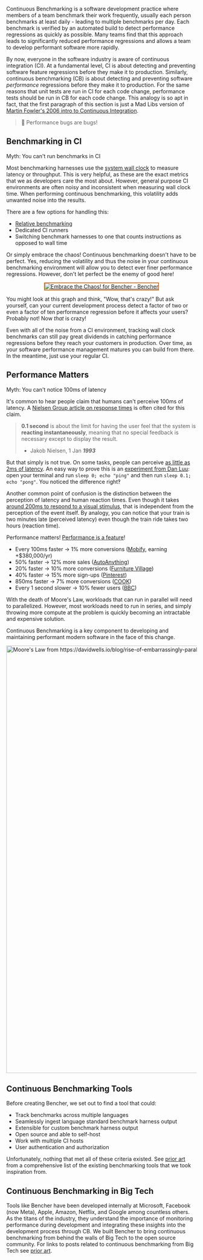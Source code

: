 Continuous Benchmarking is a software development practice where members of a team benchmark their work frequently,
usually each person benchmarks at least daily - leading to multiple benchmarks per day.
Each benchmark is verified by an automated build to detect performance regressions as quickly as possible.
Many teams find that this approach leads to significantly reduced performance regressions
and allows a team to develop performant software more rapidly.

By now, everyone in the software industry is aware of continuous integration (CI).
At a fundamental level, CI is about detecting and preventing software feature regressions before they make it to production.
Similarly, continuous benchmarking (CB) is about detecting and preventing software _performance_ regressions before they make it to production.
For the same reasons that unit tests are run in CI for each code change,
performance tests should be run in CB for each code change.
This analogy is so apt in fact, that the first paragraph of this section is just a Mad Libs version of [Martin Fowler's 2006 intro to Continuous Integration](https://martinfowler.com/articles/continuousIntegration.html).

> 🐰 Performance bugs are bugs!

## Benchmarking in CI

Myth: You can't run benchmarks in CI

Most benchmarking harnesses use the [system wall clock](https://en.wikipedia.org/wiki/Elapsed_real_time) to measure latency or throughput.
This is very helpful, as these are the exact metrics that we as developers care the most about.
However, general purpose CI environments are often noisy and inconsistent when measuring wall clock time.
When performing continuous benchmarking, this volatility adds unwanted noise into the results.

There are a few options for handling this:
- [Relative benchmarking](/docs/how-to/track-benchmarks/)
- Dedicated CI runners
- Switching benchmark harnesses to one that counts instructions as opposed to wall time

Or simply embrace the chaos! Continuous benchmarking doesn't have to be perfect.
Yes, reducing the volatility and thus the noise in your continuous benchmarking environment will allow you to detect ever finer performance regressions.
However, don't let perfect be the enemy of good here!

<div style="text-align: center;">
<a href="https://bencher.dev/perf/bencher?key=true&measures=4358146b-b647-4869-9d24-bd22bb0c49b5&branches=619d15ed-0fbd-4ccb-86cb-fddf3124da29&tab=benchmarks&testbeds=0d991aac-b241-493a-8b0f-8d41419455d2&benchmarks=1db23e93-f909-40aa-bf42-838cc7ae05f5"><img style="border: 0.2em solid #ed6704;" src="https://api.bencher.dev/v0/projects/bencher/perf/img?branches=619d15ed-0fbd-4ccb-86cb-fddf3124da29&testbeds=0d991aac-b241-493a-8b0f-8d41419455d2&benchmarks=1db23e93-f909-40aa-bf42-838cc7ae05f5&measures=4358146b-b647-4869-9d24-bd22bb0c49b5&title=Embrace+the+Chaos%21" title="Embrace the Chaos!" alt="Embrace the Chaos! for Bencher - Bencher" /></a>
</div>

You might look at this graph and think, "Wow, that's crazy!" But ask yourself, can your current development process detect a factor of two or even a factor of ten performance regression before it affects your users? Probably not! Now _that_ is crazy!

Even with all of the noise from a CI environment, tracking wall clock benchmarks can still pay great dividends in catching performance regressions before they reach your customers in production.
Over time, as your software performance management matures you can build from there.
In the meantime, just use your regular CI.

## Performance Matters

Myth: You can't notice 100ms of latency

It's common to hear people claim that humans can't perceive 100ms of latency.
A [Nielsen Group article on response times](https://www.nngroup.com/articles/response-times-3-important-limits/) is often cited for this claim.

> **0.1 second** is about the limit for having the user feel that the system is **reacting instantaneously**, meaning that no special feedback is necessary except to display the result.
>
> - Jakob Nielsen, 1 Jan __*1993*__

But that simply is not true.
On some tasks, people can perceive [as little as 2ms of latency](https://pdfs.semanticscholar.org/386a/15fd85c162b8e4ebb6023acdce9df2bd43ee.pdf).
An easy way to prove this is an [experiment from Dan Luu](https://danluu.com/input-lag/#appendix-why-measure-latency): open your terminal and run `sleep 0; echo "ping"` and then run `sleep 0.1; echo "pong"`. You noticed the difference right‽

Another common point of confusion is the distinction between the perception of latency and human reaction times. Even though it takes [around 200ms to respond to a visual stimulus](https://humanbenchmark.com/tests/reactiontime), that is independent from the perception of the event itself. By analogy, you can notice that your train is two minutes late (perceived latency) even though the train ride takes two hours (reaction time).

Performance matters! [Performance is a feature](https://blog.codinghorror.com/performance-is-a-feature)!

- Every 100ms faster → 1% more conversions ([Mobify](https://web.dev/why-speed-matters/), earning +$380,000/yr)
- 50% faster → 12% more sales ([AutoAnything](https://www.digitalcommerce360.com/2010/08/19/web-accelerator-revs-conversion-and-sales-autoanything/))
- 20% faster → 10% more conversions ([Furniture Village](https://www.thinkwithgoogle.com/intl/en-gb/marketing-strategies/app-and-mobile/furniture-village-and-greenlight-slash-page-load-times-boosting-user-experience/))
- 40% faster → 15% more sign-ups ([Pinterest](https://medium.com/pinterest-engineering/driving-user-growth-with-performance-improvements-cfc50dafadd7))
- 850ms faster → 7% more conversions ([COOK](https://web.dev/why-speed-matters/))
- Every 1 second slower → 10% fewer users ([BBC](https://www.creativebloq.com/features/how-the-bbc-builds-websites-that-scale))

With the death of Moore's Law, workloads that can run in parallel will need to parallelized.
However, most workloads need to run in series,
and simply throwing more compute at the problem is quickly becoming an intractable and expensive solution.

Continuous Benchmarking is a key component to developing and maintaining
performant modern software in the face of this change.

<div class="content has-text-centered">
<img
    src="https://s3.amazonaws.com/public.bencher.dev/docs/moores_law.jpg"
    width="2124"
    height="1128"
    alt="Moore's Law from https://davidwells.io/blog/rise-of-embarrassingly-parallel-serverless-compute"
/>
</div>

## Continuous Benchmarking Tools

Before creating Bencher, we set out to find a tool that could:

- Track benchmarks across multiple languages
- Seamlessly ingest language standard benchmark harness output
- Extensible for custom benchmark harness output
- Open source and able to self-host
- Work with multiple CI hosts
- User authentication and authorization

Unfortunately, nothing that met all of these criteria existed.
See [prior art](/docs/reference/prior-art/) from a comprehensive list of the existing benchmarking tools that we took inspiration from.

## Continuous Benchmarking in Big Tech

Tools like Bencher have been developed internally at
Microsoft, Facebook (now Meta), Apple, Amazon, Netflix, and Google among countless others.
As the titans of the industry, they understand the importance of monitoring performance during development
and integrating these insights into the development process through CB.
We built Bencher to bring continuous benchmarking from behind the walls of Big Tech to the open source community.
For links to posts related to continuous benchmarking from Big Tech see [prior art](/docs/reference/prior-art/).

